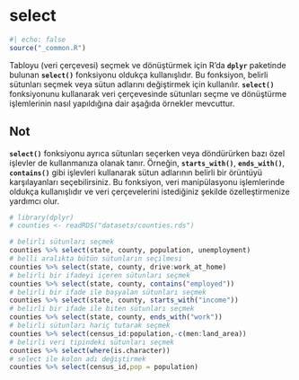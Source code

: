 # select

```r
#| echo: false
source("_common.R")

```

Tabloyu (veri çerçevesi) seçmek ve dönüştürmek için R'da **`dplyr`** paketinde bulunan **`select()`** fonksiyonu oldukça kullanışlıdır. Bu fonksiyon, belirli sütunları seçmek veya sütun adlarını değiştirmek için kullanılır. **`select()`** fonksiyonunu kullanarak veri çerçevesinde sütunları seçme ve dönüştürme işlemlerinin nasıl yapıldığına dair aşağıda örnekler mevcuttur.

::: callout-note
## Not

**`select()`** fonksiyonu ayrıca sütunları seçerken veya döndürürken bazı özel işlevler de kullanmanıza olanak tanır. Örneğin, **`starts_with()`**, **`ends_with()`**, **`contains()`** gibi işlevleri kullanarak sütun adlarının belirli bir örüntüyü karşılayanları seçebilirsiniz. Bu fonksiyon, veri manipülasyonu işlemlerinde oldukça kullanışlıdır ve veri çerçevelerini istediğiniz şekilde özelleştirmenize yardımcı olur.
:::

```r

# library(dplyr)
# counties <- readRDS("datasets/counties.rds")

# belirli sütunları seçmek 
counties %>% select(state, county, population, unemployment)  
# belli aralıkta bütün sütunların seçilmesi 
counties %>% select(state, county, drive:work_at_home)  
# belirli bir ifadeyi içeren sütunları seçmek 
counties %>% select(state, county, contains("employed"))  
# belirli bir ifade ile başyalan sütunları seçmek 
counties %>% select(state, county, starts_with("income"))  
# belirli bir ifade ile biten sütunları seçmek 
counties %>% select(state, county, ends_with("work"))  
# belirli sütunları hariç tutarak seçmek 
counties %>% select(census_id:population,-c(men:land_area))  
# belirli veri tipindeki sütunları seçmek 
counties %>% select(where(is.character))  
# select ile kolon adı değiştirmek 
counties %>% select(census_id,pop = population)

```
